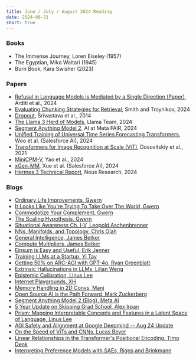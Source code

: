```yaml
---
title: June / July / August 2024 Reading
date: 2024-08-31
short: true
---
```


### Books

- The Immense Journey, Loren Eiseley (1957)
- The Egyptian, Mika Waltari (1945)
- Burn Book, Kara Swisher (2023)

### Papers

- [Refusal in Language Models is Mediated by a Single Direction (Paper)](https://arxiv.org/pdf/2406.11717), Arditi et al., 2024
- [Evaluating Chunking Strategies for Retrieval](https://research.trychroma.com/evaluating-chunking), Smith and Troynikov, 2024
- [Dropout](https://www.cs.toronto.edu/~rsalakhu/papers/srivastava14a.pdf), Srivastava et al., 2014
- [The Llama 3 Herd of Models](https://ai.meta.com/research/publications/the-llama-3-herd-of-models/), Llama Team, 2024
- [Segment Anything Model 2](https://ai.meta.com/research/publications/sam-2-segment-anything-in-images-and-videos/), AI at Meta FAIR, 2024
- [Unified Training of Universal Time Series Forecasting Transformers](https://arxiv.org/pdf/2402.02592), Woo et al. (Salesforce AI), 2024
- [Transformers for Image Recognition at Scale (ViT)](https://arxiv.org/pdf/2010.11929), Dosovitskiy et al., 2021
- [MiniCPM-V](https://arxiv.org/pdf/2408.01800), Yao et al., 2024
- [xGen-MM](https://arxiv.org/pdf/2408.08872), Xue et al. (Salesforce AI), 2024
- [Hermes 3 Technical Report](https://nousresearch.com/wp-content/uploads/2024/08/Hermes-3-Technical-Report.pdf), Nous Research, 2024

### Blogs

- [Ordinary Life Improvements, Gwern](https://gwern.net/improvement)
- [It Looks Like You're Trying To Take Over The World, Gwern](https://gwern.net/fiction/clippy)
- [Commodotize Your Complement, Gwern](https://gwern.net/complement)
- [The Scaling Hypothesis, Gwern](https://gwern.net/scaling-hypothesis)
- [Situational Awareness Ch. I-V, Leopold Aschenbrenner](https://situational-awareness.ai/)
- [NNs, Manifolds, and Topology, Chris Olah](https://colah.github.io/posts/2014-03-NN-Manifolds-Topology/)
- [General Intelligence, James Betker](https://nonint.com/2024/06/03/general-intelligence-2024/)
- [Compute Multipliers, James Betker](https://nonint.com/2023/11/05/compute-multipliers/)
- [Einsum is Easy and Useful, Erik Jenner](https://ejenner.com/post/einsum/)
- [Training LLMs at a Startup, Yi Tay](https://www.yitay.net/blog/training-great-llms-entirely-from-ground-zero-in-the-wilderness)
- [Getting 50% on ARC-AGI with GPT-4o, Ryan Greenblatt](https://redwoodresearch.substack.com/p/getting-50-sota-on-arc-agi-with-gpt)
- [Extrinsic Hallucinations in LLMs, Lilian Weng](https://lilianweng.github.io/posts/2024-07-07-hallucination/)
- [Epistemic Calibration, Linus Lee](https://thesephist.com/posts/epistemic-calibration/)
- [Internet Playgrounds, XH](https://woolgather.sh/issue/2)
- [Memory Handling in 2D Convs, Mani](https://riemani.ca/conv)
- [Open Source AI is the Path Forward, Mark Zuckerberg](https://about.fb.com/news/2024/07/open-source-ai-is-the-path-forward/)
- [Segment Anything Model 2 (Blog), Meta AI](https://ai.meta.com/blog/segment-anything-2/)
- [5 Year Update on Skipping Grad School, Alex Irpan](https://www.alexirpan.com/2021/04/07/grad-school-5years.html)
- [Prism: Mapping Interpretable Concepts and Features in a Latent Space of Language, Linus Lee](https://thesephist.com/posts/prism/)
- [AGI Safety and Alignment at Google Deepmind -- Aug 24 Update](https://www.alignmentforum.org/posts/79BPxvSsjzBkiSyTq/agi-safety-and-alignment-at-google-deepmind-a-summary-of)
- [On the Speed of ViTs and CNNs, Lucas Beyer](http://lucasb.eyer.be/articles/vit_cnn_speed.html)
- [Linear Relationships in the Transformer's Positional Encoding, Timo Denk](https://blog.timodenk.com/linear-relationships-in-the-transformers-positional-encoding/)
- [Interpreting Preference Models with SAEs, Riggs and Brinkmann](https://www.lesswrong.com/posts/5XmxmszdjzBQzqpmz/interpreting-preference-models-w-sparse-autoencoders)
